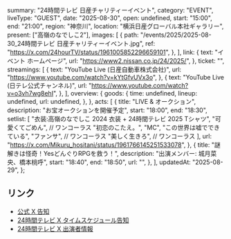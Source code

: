   summary: "24時間テレビ 日産チャリティーイベント",
  category: "EVENT",
  liveType: "GUEST",
  date: "2025-08-30",
  open: undefined,
  start: "15:00",
  end: "21:00",
  region: "神奈川",
  location: "横浜日産グローバル本社ギャラリー",
  present: ["高嶺のなでしこ2"],
  images: [
    {
      path: "/events/2025/2025-08-30_24時間テレビ 日産チャリティーイベント.jpg",
      ref: "https://x.com/24hourTV/status/1961005852296659101",
    },
  ],
  link: {
    text: "イベント ホームページ",
    url: "https://www2.nissan.co.jp/24/2025/",
  },
  ticket: "",
  streamings: [
    {
      text: "YouTube Live (日産自動車株式会社)",
      url: "https://www.youtube.com/watch?v=kYtGfvUVx3o",
    },
    {
      text: "YouTube Live (日テレ公式チャンネル)",
      url: "https://www.youtube.com/watch?v=o3vh7wg8ehI",
    },
  ],
  overview: {
    goods: {
      time: undefined,
      lineup: undefined,
      url: undefined,
    },
  },
  acts: [
    {
      title: "LIVE & オークション",
      description: "お宝オークションを開催予定",
      start: "18:00",
      end: "18:30",
      setlist: [
        "衣装:高嶺のなでしこ 2024 衣装 + 24時間テレビ 2025 Tシャツ",
        "可愛くてごめん", // ワンコーラス
        "初恋のこたえ。",
        "MC",
        "この世界は嘘でできている",
        "ファンサ", // ワンコーラス
        "美しく生きろ", // ワンコーラス
      ],
      url: "https://x.com/Mikuru_hositani/status/1961766145251533078",
    },
    {
      title: "謎解きは怪奇！YesどんぐりRPGを救う！",
      description: "出演メンバー: 城月菜央、橋本桃呼",
      start: "18:40",
      end: "18:50",
      url: "",
    },
  ],
  updatedAt: "2025-08-29",
};

## リンク

- [公式 X 告知](https://x.com/takanenofficial/status/1960628560193790067)
- [24時間テレビ X タイムスケジュール告知](https://x.com/24hourTV/status/1961005852296659101)
- [24時間テレビ X 出演者情報](https://x.com/24hourTV/status/1960583056328135026)
